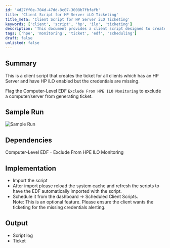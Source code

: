 ```yaml
---
id: '4d27ff0e-704d-47dd-8c07-3008b7fbfafb'
title: 'Client Script for HP Server iLO Ticketing'
title_meta: 'Client Script for HP Server iLO Ticketing'
keywords: ['client', 'script', 'hp', 'ilo', 'ticketing']
description: 'This document provides a client script designed to create tickets for clients with HP Servers that have HP iLO enabled but lack credentials. It includes instructions for implementation, dependencies, and expected output.'
tags: ['hpe', 'monitoring', 'ticket', 'edf', 'scheduling']
draft: false
unlisted: false
---
```

## Summary

This is a client script that creates the ticket for all clients which has an HP Server and have HP iLO enabled but the credentials are missing.

Flag the Computer-Level EDF `Exclude From HPE ILO Monitoring` to exclude a computer/server from generating ticket.

## Sample Run

![Sample Run](../../../static/img/HP-iLO-Credential-Missing-Detection/image_1.png)

## Dependencies

Computer-Level EDF - Exclude From HPE ILO Monitoring

## Implementation

- Import the script
- After import please reload the system cache and refresh the scripts to have the EDF automatically imported with the script.
- Schedule it from the dashboard -> Scheduled Client Scripts.  
  Note: This is an optional feature. Please ensure the client wants the ticketing for the missing credentials alerting.

## Output

- Script log
- Ticket












